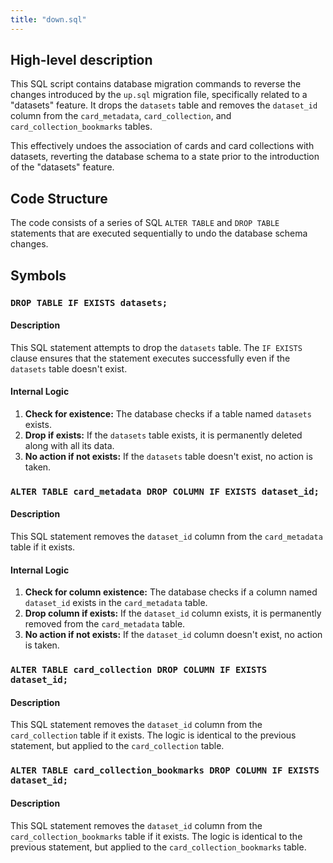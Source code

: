 ```yaml
---
title: "down.sql"
---
```


## High-level description
This SQL script contains database migration commands to reverse the changes introduced by the `up.sql` migration file, specifically related to a "datasets" feature. It drops the `datasets` table and removes the `dataset_id` column from the `card_metadata`, `card_collection`, and `card_collection_bookmarks` tables. 

This effectively undoes the association of cards and card collections with datasets, reverting the database schema to a state prior to the introduction of the "datasets" feature.

## Code Structure
The code consists of a series of SQL `ALTER TABLE` and `DROP TABLE` statements that are executed sequentially to undo the database schema changes. 

## Symbols

### `DROP TABLE IF EXISTS datasets;`
#### Description
This SQL statement attempts to drop the `datasets` table. The `IF EXISTS` clause ensures that the statement executes successfully even if the `datasets` table doesn't exist.

#### Internal Logic
1. **Check for existence:** The database checks if a table named `datasets` exists.
2. **Drop if exists:** If the `datasets` table exists, it is permanently deleted along with all its data.
3. **No action if not exists:** If the `datasets` table doesn't exist, no action is taken.

### `ALTER TABLE card_metadata DROP COLUMN IF EXISTS dataset_id;`
#### Description
This SQL statement removes the `dataset_id` column from the `card_metadata` table if it exists.

#### Internal Logic
1. **Check for column existence:** The database checks if a column named `dataset_id` exists in the `card_metadata` table.
2. **Drop column if exists:** If the `dataset_id` column exists, it is permanently removed from the `card_metadata` table.
3. **No action if not exists:** If the `dataset_id` column doesn't exist, no action is taken.

### `ALTER TABLE card_collection DROP COLUMN IF EXISTS dataset_id;`
#### Description
This SQL statement removes the `dataset_id` column from the `card_collection` table if it exists. The logic is identical to the previous statement, but applied to the `card_collection` table.

### `ALTER TABLE card_collection_bookmarks DROP COLUMN IF EXISTS dataset_id;`
#### Description
This SQL statement removes the `dataset_id` column from the `card_collection_bookmarks` table if it exists. The logic is identical to the previous statement, but applied to the `card_collection_bookmarks` table.
